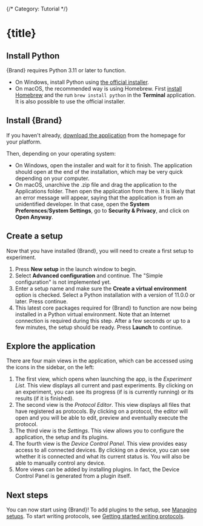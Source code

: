 {/* Category: Tutorial */}





# {title}


## Install Python

{Brand} requires Python 3.11 or later to function.

- On Windows, install Python using [the official installer](https://www.python.org/downloads/).
- On macOS, the recommended way is using Homebrew. First [install Homebrew](https://brew.sh/) and the run `brew install python` in the **Terminal** application. It is also possible to use the official installer.


## Install {Brand}

If you haven't already, [download the application](../..) from the homepage for your platform.

Then, depending on your operating system:

- On Windows, open the installer and wait for it to finish. The application should open at the end of the installation, which may be very quick depending on your computer.
- On macOS, unarchive the .zip file and drag the application to the Applications folder. Then open the application from there. It is likely that an error message will appear, saying that the application is from an unidentified developer. In that case, open the **System Preferences**/**System Settings**, go to **Security & Privacy**, and click on **Open Anyway**.


## Create a setup

Now that you have installed {Brand}, you will need to create a first setup to experiment.

1. Press **New setup** in the launch window to begin.
1. Select **Advanced configuration** and continue. The "Simple configuration" is not implemented yet.
1. Enter a setup name and make sure the **Create a virtual environment** option is checked. Select a Python installation with a version of 11.0.0 or later. Press continue.
1. This latest core packages required for {Brand} to function are now being installed in a Python virtual environment. Note that an Internet connection is required during this step. After a few seconds or up to a few minutes, the setup should be ready. Press **Launch** to continue.


## Explore the application

There are four main views in the application, which can be accessed using the icons in the sidebar, on the left:

1. The first view, which opens when launching the app, is the _Experiment List_. This view displays all current and past experiments. By clicking on an experiment, you can see its progress (if is is currently running) or its results (if it is finished).
1. The second view is the _Protocol Editor_. This view displays all files that have registered as protocols. By clicking on a protocol, the editor will open and you will be able to edit, preview and eventually execute the protocol.
1. The third view is the _Settings_. This view allows you to configure the application, the setup and its plugins.
1. The fourth view is the _Device Control Panel_. This view provides easy access to all connected devices. By clicking on a device, you can see whether it is connected and what its current status is. You will also be able to manually control any device.
1. More views can be added by installing plugins. In fact, the Device Control Panel is generated from a plugin itself.


## Next steps

You can now start using {Brand}! To add plugins to the setup, see [Managing setups](../hosts). To start writing protocols, see [Getting started writing protocols](../getting-started-protocols).
